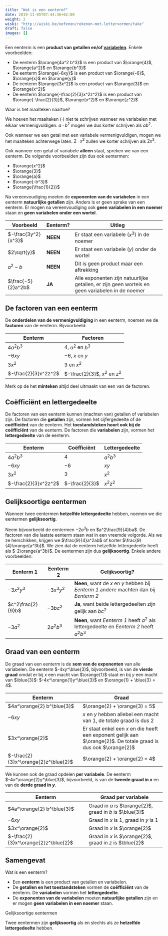 ```yaml
---
title: "Wat is een eenterm?"
date: 2019-11-05T07:44:36+02:00
weight: 2
wiski: "http://wiski.be/oefenen/rekenen-met-lettervormen/take"
draft: false
images: []
---
```


Een eenterm is een **product van getallen en/of [variabelen](variabelen)**.
Enkele voorbeelden:

-   De eenterm $\orange{4a^2 b^3}$ is een product van $\orange{4}$,
    $\orange{a^2}$ en $\orange{b^3}$
-   De eenterm $\orange{-6xy}$ is een product van $\orange{-6}$,
    $\orange{x}$ en $\orange{y}$
-   De eenterm $\orange{3x^2}$ is een product van $\orange{3}$ en $\orange{x^2}$
-   De eenterm $\orange{-\frac{2}{3}x^2z^2}$ is een product van
    $\orange{-\frac{2}{3}}$, $\orange{x^2}$ en $\orange{z^2}$

<Expand>

Waar is het maalteken naartoe?

We hoeven het maalteken ($\cdot$) niet te schrijven wanneer we variabelen met
elkaar vermenigvuldigen. $a\cdot b^2$ mogen we dus korter schrijven als $ab^2$.

Ook wanneer we een getal met een variabele vermenigvuldigen, mogen we het
maalteken achterwege laten. $2\cdot x^3$ zullen we korter schrijven als $2x^3$.

</Expand>

Ook wanneer een getal of variabele **alleen** staat, spreken we van een
eenterm. De volgende voorbeelden zijn dus ook eentermen:

-   $\orange{x^2}$
-   $\orange{3}$
-   $\orange{a}$
-   $\orange{-b^3}$
-   $\orange{\frac{1}{2}}$

Na vereenvoudiging moeten de **exponenten van de variabelen** in een eenterm
**natuurlijke getallen** zijn. Anders is er geen sprake van een eenterm. Er
mogen na vereenvoudiging ook **geen variabelen in een noemer** staan en **geen
variabelen onder een wortel**.

| Voorbeeld           | Eenterm? | Uitleg                                                                                          |
| ------------------- | -------- | ----------------------------------------------------------------------------------------------- |
| $-\frac{3y^2}{x^3}$ | **NEEN** | Er staat een variabele ($x^3$) in de noemer                                                     |
| $2\sqrt{y}$         | **NEEN** | Er staat een variabele ($y$) onder de wortel                                                    |
| $a^2 - b$           | **NEEN** | Dit is geen product maar een aftrekking                                                         |
| $\frac{-5}{2}a^2b$  | **JA**   | Alle exponenten zijn natuurlijke getallen, er zijn geen wortels en geen variabelen in de noemer |

## De factoren van een eenterm

De **onderdelen van de vermenigvuldiging** in een eenterm, noemen we de
**factoren** van de eenterm. Bijvoorbeeld:

| Eenterm              | Factoren                       |
| -------------------- | ------------------------------ |
| $4a^2 b^3$           | $4$, $a^2$ en $b^3$            |
| $-6xy$               | $-6$, $x$ en $y$               |
| $3x^2$               | $3$ en $x^2$                   |
| $-\frac{2}{3}x^2z^2$ | $-\frac{2}{3}$, $x^2$ en $z^2$ |

Merk op de het **minteken** altijd deel uitmaakt van een van de factoren.

## Coëfficiënt en lettergedeelte

De factoren van een eenterm kunnen <Mute>(machten van)</Mute> getallen of
variabelen zijn. De factoren die **getallen** zijn, vormen het cijfergedeelte
of de **coëfficiënt** van de eenterm. Het **toestandsteken hoort ook bij de
coëfficiënt** van de eenterm. De factoren die **variabelen** zijn, vormen het
**lettergedeelte** van de eenterm.

| Eenterm              | Coëfficiënt    | Lettergedeelte |
| -------------------- | -------------- | -------------- |
| $4a^2 b^3$           | $4$            | $a^2b^3$       |
| $-6xy$               | $-6$           | $xy$           |
| $3x^2$               | $3$            | $x^2$          |
| $-\frac{2}{3}x^2z^2$ | $-\frac{2}{3}$ | $x^2z^2$       |

## Gelijksoortige eentermen

Wanneer twee eentermen **hetzelfde lettergedeelte** hebben, noemen we die
eentermen **gelijksoortig**.

Neem bijvoorbeeld de eentermen $-2a^3b$ en $a^2\frac{9}{4}ba$. De
factoren van die laatste eenterm staan wat in een vreemde volgorde. Als we ze
herschikken, krijgen we $\frac{9}{4}a^2ab$ of korter
$\frac{9}{4}\orange{a^3b}$. We zien dat de eenterm hetzelfde lettergedeelte
heeft als $-2\orange{a^3b}$. De eentermen zijn dus **gelijksoortig**. Enkele
andere voorbeelden:

| Eenterm 1         | Eenterm 2  | Gelijksoortig?                                                                          |
| ----------------- | ---------- | --------------------------------------------------------------------------------------- |
| $-3x^2y^3$        | $-3x^3y^2$ | **Neen**, want de $x$ en $y$ hebben bij _Eenterm 1_ andere machten dan bij _Eenterm 2_  |
| $c^2\frac{2}{9}b$ | $-3bc^2$   | **Ja**, want beide lettergedeelten zijn gelijk aan $bc^2$                               |
| $-3a^2$           | $2a^2b^3$  | **Neen**, want _Eenterm 1_ heeft $a^2$ als lettergedeelte en _Eenterm 2_ heeft $a^2b^3$ |

## Graad van een eenterm

De graad van een eenterm is de **som van de exponenten** van alle variabelen.
De eenterm $-4xy^\blue{3}$, bijvoorbeeld, is van de **vierde graad** omdat er
bij $x$ een macht van $\orange{1}$ staat <Mute text="(die schrijven we niet)"
/> en bij $y$ een macht van $\blue{3}$: $-4x^\orange{1}y^\blue{3}$ en
$\orange{1} + \blue{3} = 4$.

| Eenterm                              | Graad                                                                                                             |
| ------------------------------------ | ----------------------------------------------------------------------------------------------------------------- |
| $4a^\orange{2} b^\blue{3}$           | $\orange{2} + \orange{3} = 5$                                                                                     |
| $-6xy$                               | $x$ en $y$ hebben allebei een macht van $1$, de totale graad is dus $2$                                           |
| $3x^\orange{2}$                      | Er staat enkel een $x$ en die heeft een exponent gelijk aan $\orange{2}$. De totale graad is dus ook $\orange{2}$ |
| $-\frac{2}{3}x^\orange{2}z^\blue{2}$ | $\orange{2} + \orange{2} = 4$                                                                                     |

We kunnen ook de graad opdelen **per variabele**. De eenterm
$-4x^\orange{2}y^\blue{3}$, bijvoorbeeld, is van de
**<span class="orange">tweede graad in $x$</span>** en van de
**<span class="blue">derde graad in $y$</span>**.

| Eenterm                              | Graad per variabele                                      |
| ------------------------------------ | -------------------------------------------------------- |
| $4a^\orange{2} b^\blue{3}$           | Graad in $a$ is $\orange{2}$, graad in $b$ is $\blue{3}$ |
| $-6xy$                               | Graad in $x$ is $1$, graad in $y$ is $1$                 |
| $3x^\orange{2}$                      | Graad in $x$ is $\orange{2}$                             |
| $-\frac{2}{3}x^\orange{2}z^\blue{2}$ | Graad in $x$ is $\orange{2}$, graad in $z$ is $\blue{2}$ |

## Samengevat

<Attention>

Wat is een eenterm?


-   Een **eenterm** is een product van getallen en variabelen.
-   De **getallen en het toestandsteken** vormen de **coëfficiënt** van de eenterm.
    De **variabelen** vormen het **lettergedeelte**.
-   De **exponenten van de variabelen** moeten **natuurlijke getallen** zijn en er
    mogen **geen variabelen in een noemer** staan.

</Attention>

<Attention>

Gelijksoortige eentermen

Twee eentermen zijn **gelijksoortig** als en slechts als ze **hetzelfde
lettergedeelte** hebben.
</Attention>
